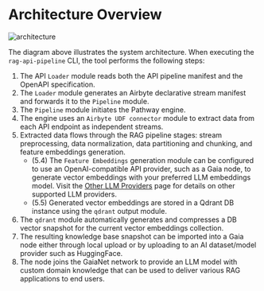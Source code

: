 # Architecture Overview

![architecture](https://raw.githubusercontent.com/raid-guild/gaianet-rag-api-pipeline/refs/heads/main/docs/public/architecture.png)

The diagram above illustrates the system architecture. When executing the `rag-api-pipeline` CLI, the tool performs the following steps:

1. The API `Loader` module reads both the API pipeline manifest and the OpenAPI specification.
2. The `Loader` module generates an Airbyte declarative stream manifest and forwards it to the `Pipeline` module.
3. The `Pipeline` module initiates the Pathway engine.
4. The engine uses an `Airbyte UDF connector` module to extract data from each API endpoint as independent streams.
5. Extracted data flows through the RAG pipeline stages: stream preprocessing, data normalization, data partitioning and chunking, and feature embeddings generation.
    - (5.4) The `Feature Embeddings` generation module can be configured to use an OpenAI-compatible API provider, such as a Gaia node, to generate vector embeddings with your preferred LLM embeddings model. Visit the [Other LLM Providers](/cli/other-llm-providers) page for details on other supported LLM providers.
    - (5.5) Generated vector embeddings are stored in a Qdrant DB instance using the `qdrant` output module.
6. The `qdrant` module automatically generates and compresses a DB vector snapshot for the current vector embeddings collection.
7. The resulting knowledge base snapshot can be imported into a Gaia node either through local upload or by uploading to an AI dataset/model provider such as HuggingFace.
8. The node joins the GaiaNet network to provide an LLM model with custom domain knowledge that can be used to deliver various RAG applications to end users.